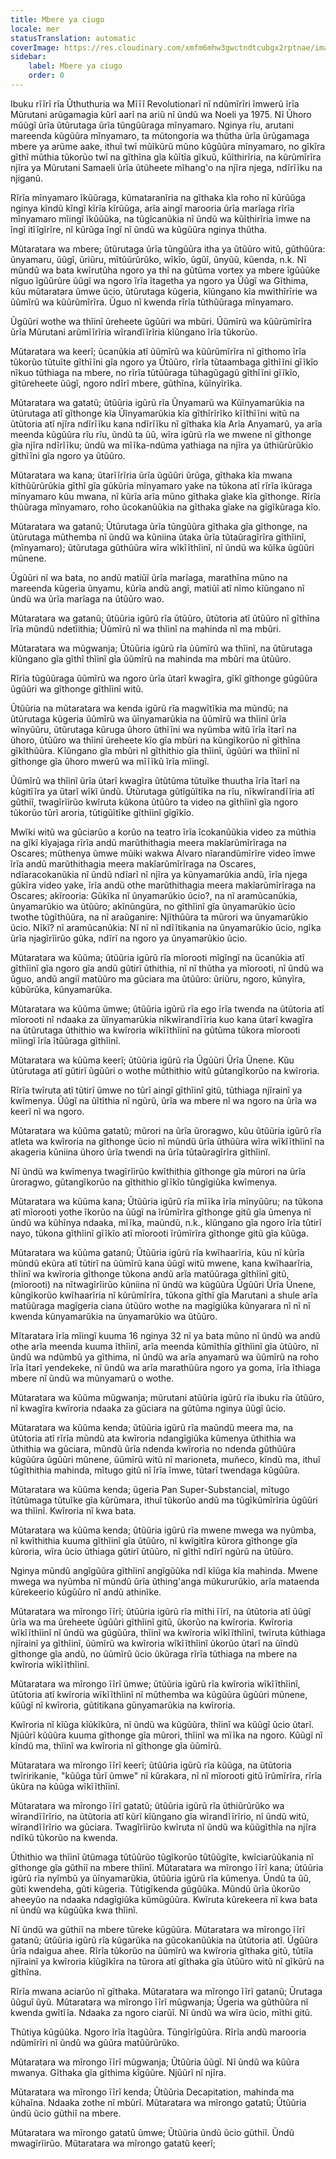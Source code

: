 ```yaml
---
title: Mbere ya ciugo
locale: mer
statusTranslation: automatic
coverImage: https://res.cloudinary.com/xmfm6mhw3gwctndtcubgx2rptnae/image/upload/v1740468922/small_cover_tratado_de_psicologia_revolucionaria_a4c0dca4e0.webp
sidebar:
    label: Mbere ya ciugo
    order: 0
---
```

Ibuku rĩĩrĩ rĩa Ũthuthuria wa Mĩĩĩ Revolutionarĩ nĩ ndũmĩrĩri ĩmwerũ ĩrĩa Mũrutani arũgamagia kũrĩ aarĩ na ariũ nĩ ũndũ wa Noeli ya 1975. Nĩ Ũhoro mũũgĩ ũrĩa ũtũrutaga ũrĩa tũngũũraga mĩnyamaro. Nginya rĩu, arutani mareenda kũgũũra mĩnyamaro, ta mũtongoria wa thũtha ũrĩa ũrũgamaga mbere ya arũme aake, ithuĩ twĩ mũĩkũrũ mũno kũgũũra mĩnyamaro, no gĩkĩra gĩthĩ mũthia tũkorũo twĩ na gĩthĩna gĩa kũĩtĩa gĩkuũ, kũĩthirĩria, na kũrũmĩrĩra njĩra ya Mũrutani Samaeli ũrĩa ũtũheete mĩhang'o na njĩra njega, ndĩrĩĩku na njiganũ.

Rĩrĩa mĩnyamaro ĩkũũraga, kũmataranĩria na gĩthaka kĩa roho nĩ kũrũũga nginya kĩndũ kĩngĩ kĩrĩa kĩrũũga, arĩa aingĩ marooria ũrĩa marĩaga rĩrĩa mĩnyamaro mĩingĩ ĩkũũũka, na tũgĩcanũkia nĩ ũndũ wa kũĩthirĩria ĩmwe na ĩngĩ itĩĩgĩrĩre, nĩ kũrũga ĩngĩ nĩ ũndũ wa kũgũũra nginya thũtha.

Mũtaratara wa mbere; ũtũrutaga ũrĩa tũngũũra itha ya ũtũũro witũ, gũthũũra: ũnyamaru, ũũgĩ, ũriũru, mĩtũũrũrũko, wĩkĩo, ũgũĩ, ũnyũũ, kũenda, n.k. Nĩ mũndũ wa bata kwĩrutũha ngoro ya thĩ na gũtũma vortex ya mbere ĩgũũũke nĩguo ĩgũũrũre ũũgĩ wa ngoro ĩrĩa ĩtagetha ya ngoro ya Ũũgĩ wa Gĩthima, kũu mũtaratara ũmwe ũcio, ũtũrutaga kũgeria, kĩũngano kĩa mwĩthĩrīrie wa ũũmĩrũ wa kũũrũmĩrĩra. Ũguo nĩ kwenda rĩrĩa tũthũũraga mĩnyamaro.

Ũgũũri wothe wa thĩinĩ ũreheete ũgũũri wa mbũri. Ũũmĩrũ wa kũũrũmĩrĩra ũrĩa Mũrutani arũmĩĩrĩria wĩrandĩĩrĩria kĩũngano ĩrĩa tũkorũo.

Mũtaratara wa keerĩ; ũcanũkia atĩ ũũmĩrũ wa kũũrũmĩrĩra nĩ gĩthomo ĩrĩa tũkorũo tũtuĩte gĩthĩĩni gĩa ngoro ya Ũtũũro, rĩrĩa tũtaambaga gĩthĩĩni gĩĩkĩo nĩkuo tũthiaga na mbere, no rĩrĩa tũtũũraga tũhagũgagũ gĩthĩĩni gĩĩkĩo, gĩtũreheete ũũgĩ, ngoro ndĩrĩ mbere, gũthĩna, kũĩnyĩrĩka.

Mũtaratara wa gatatũ; ũtũũria igũrũ rĩa Ũnyamarũ wa Kũĩnyamarũkia na ũtũrutaga atĩ gĩthonge kĩa Ũĩnyamarũkia kĩa gĩthĩrĩrĩko kĩĩthĩĩni witũ na ũtũtoria atĩ njĩra ndĩrĩĩku kana ndĩrĩĩku nĩ gĩthaka kĩa Arĩa Anyamarũ, ya arĩa meenda kũgũũra rĩu rĩu, ũndũ ta ũũ, wĩra igũrũ rĩa we mwene nĩ gĩthonge gĩa njĩra ndĩrĩĩku; ũndũ wa mĩĩka-ndũma yathiaga na njĩra ya ũthiũrũrũkio gĩthĩĩni gĩa ngoro ya ũtũũro.

Mũtaratara wa kana; ũtarĩĩrĩria ũrĩa ũgũũri ũrũga, gĩthaka kĩa mwana kĩthũũrũrũkia gĩthĩ gĩa gũkũria mĩnyamaro yake na tũkona atĩ rĩrĩa ĩkũraga mĩnyamaro kũu mwana, nĩ kũrĩa arĩa mũno gĩthaka gĩake kĩa gĩthonge. Rĩrĩa thũũraga mĩnyamaro, roho ũcokanũũkia na gĩthaka gĩake na gĩgĩkũraga kĩo.

Mũtaratara wa gatanũ; Ũtũrutaga ũrĩa tũngũũra gĩthaka gĩa gĩthonge, na ũtũrutaga mũthemba nĩ ũndũ wa kũniina ũtaka ũrĩa tũtaũragĩrĩra gĩthĩinĩ, (mĩnyamaro); ũtũrutaga gũthũũra wĩra wĩkĩĩthĩinĩ, nĩ ũndũ wa kũĩka ũgũũri mũnene.

Ũgũũri nĩ wa bata, no andũ matiũĩ ũrĩa marĩaga, marathĩna mũno na mareenda kũgeria ũnyamu, kũrĩa andũ angĩ, matiũĩ atĩ nĩmo kĩũngano nĩ ũndũ wa ũrĩa marĩaga na ũtũũro wao.

Mũtaratara wa gatanũ; ũtũũria igũrũ rĩa ũtũũro, ũtũtoria atĩ ũtũũro nĩ gĩthĩna ĩrĩa mũndũ ndetĩithia; Ũũmĩrũ nĩ wa thĩinĩ na mahinda nĩ ma mbũri.

Mũtaratara wa mũgwanja; Ũtũũria igũrũ rĩa ũũmĩrũ wa thĩinĩ, na ũtũrutaga kĩũngano gĩa gĩthĩ thĩinĩ gĩa ũũmĩrũ na mahinda ma mbũri ma ũtũũro.

Rĩrĩa tũgũũraga ũũmĩrũ wa ngoro ũrĩa ũtarĩ kwagĩra, gĩkĩ gĩthonge gũgũũra ũgũũri wa gĩthonge gĩthĩinĩ witũ.

Ũtũũria na mũtaratara wa kenda igũrũ rĩa magwĩtĩkia ma mũndũ; na ũtũrutaga kũgeria ũũmĩrũ wa ũĩnyamarũkia na ũũmĩrũ wa thĩinĩ ũrĩa wĩnyũũru, ũtũrutaga kũruga ũhoro ũthĩĩni wa nyũmba witũ ĩrĩa ĩtarĩ na ũhoro, ũtũũro wa thĩinĩ ũreheete kĩo gĩa mbũri na kũngĩkorũo nĩ gĩthĩna gĩkĩthũũra. Kĩũngano gĩa mbũri nĩ gĩthithio gĩa thĩinĩ, ũgũũri wa thĩinĩ nĩ gĩthonge gĩa ũhoro mwerũ wa mĩĩĩkũ ĩrĩa mĩingĩ.

Ũũmĩrũ wa thĩinĩ ũrĩa ũtarĩ kwagĩra ũtũtũma tũtuĩke thuutha ĩrĩa ĩtarĩ na kũgitĩĩra ya ũtarĩ wĩkĩ ũndũ. Ũtũrutaga gũtĩgũĩtĩka na rĩu, nĩkwĩrandĩĩria atĩ gũthiĩ, twagĩrĩirũo kwĩruta kũkona ũtũũro ta video na gĩthĩinĩ gĩa ngoro tũkorũo tũrĩ aroria, tũtigũĩtĩke gĩthĩinĩ gĩgĩkĩo.

Mwĩki witũ wa gũciarũo a korũo na teatro ĩrĩa ĩcokanũũkia video za mũthia na gĩkĩ kĩyajaga rĩrĩa andũ marũthithagia meera makĩarũmĩrĩraga na Oscares; mũthenya ũmwe mũiki wakwa Alvaro nĩarandũmĩrĩre video ĩmwe ĩrĩa andũ marũthithagia meera makĩarũmĩrĩraga na Oscares, ndĩaracokanũkia nĩ ũndũ ndĩarĩ nĩ njĩra ya kũnyamarũkia andũ, ĩrĩa njega gũkĩra video yake, ĩrĩa andũ othe marũthithagia meera makĩarũmĩrĩraga na Oscares; akĩrooria: Gũkĩka nĩ ũnyamarũkio ũcio?, na nĩ aramũcanũkia, ũnyamarũkio wa ũtũũro; akĩnũngũra, no gĩthĩinĩ gĩa ũnyamarũkio ũcio twothe tũgĩthũũra, na nĩ araũganire: Njĩthũũra ta mũrori wa ũnyamarũkio ũcio. Nĩkĩ? nĩ aramũcanũkia: Nĩ nĩ nĩ ndĩĩtikania na ũnyamarũkio ũcio, ngĩka ũrĩa njagĩrĩirũo gũka, ndĩrĩ na ngoro ya ũnyamarũkio ũcio.

Mũtaratara wa kũũma; ũtũũria igũrũ rĩa mĩorooti mĩgĩngĩ na ũcanũkia atĩ gĩthĩinĩ gĩa ngoro gĩa andũ gũtirĩ ũthithia, nĩ nĩ thũtha ya mĩorooti, nĩ ũndũ wa ũguo, andũ angiĩ matũũro ma gũciara ma ũtũũro: ũriũru, ngoro, kũnyĩra, kũbũrũka, kũnyamarũka.

Mũtaratara wa kũũma ũmwe; ũtũũria igũrũ rĩa ego ĩrĩa twenda na ũtũtoria atĩ mĩorooti nĩ ndaaka za ũĩnyamarũkia nĩkwĩrandĩĩria kuo kana ũtarĩ kwagĩra na ũtũrutaga ũthithio wa kwĩroria wĩkĩĩthĩinĩ na gũtũma tũkora mĩorooti mĩingĩ ĩrĩa ĩtũũraga gĩthĩinĩ.

Mũtaratara wa kũũma keerĩ; ũtũũria igũrũ rĩa Ũgũũri Ũrĩa Ũnene. Kũu ũtũrutaga atĩ gũtirĩ ũgũũri o wothe mũthithio witũ gũtangĩkorũo na kwĩroria.

Rĩrĩa twĩruta atĩ tũtirĩ ũmwe no tũrĩ aingĩ gĩthĩinĩ gitũ, tũthiaga njĩrainĩ ya kwĩmenya. Ũũgĩ na ũĩtĩthia nĩ ngũrũ, ũrĩa wa mbere nĩ wa ngoro na ũrĩa wa keerĩ nĩ wa ngoro.

Mũtaratara wa kũũma gatatũ; mũrori na ũrĩa ũroragwo, kũu ũtũũria igũrũ rĩa atleta wa kwĩroria na gĩthonge ũcio nĩ mũndũ ũrĩa ũthũũra wĩra wĩkĩĩthĩinĩ na akageria kũniina ũhoro ũrĩa twendi na ũrĩa tũtaũragĩrĩra gĩthĩinĩ.

Nĩ ũndũ wa kwĩmenya twagĩrĩirũo kwĩthithia gĩthonge gĩa mũrori na ũrĩa ũroragwo, gũtangĩkorũo na gĩthithio gĩĩkĩo tũngĩgiũka kwĩmenya.

Mũtaratara wa kũũma kana; Ũtũũria igũrũ rĩa mĩĩka ĩrĩa mĩnyũũru; na tũkona atĩ mĩorooti yothe ĩkorũo na ũũgĩ na ĩrũmĩrĩra gĩthonge gitũ gĩa ũmenya nĩ ũndũ wa kũhĩnya ndaaka, mĩĩka, maũndũ, n.k., kĩũngano gĩa ngoro ĩrĩa tũtirĩ nayo, tũkona gĩthĩinĩ gĩĩkĩo atĩ mĩorooti ĩrũmĩrĩra gĩthonge gitũ gĩa kũũga.

Mũtaratara wa kũũma gatanũ; Ũtũũria igũrũ rĩa kwĩhaarĩria, kũu nĩ kũrĩa mũndũ ekũra atĩ tũtirĩ na ũũmĩrũ kana ũũgĩ witũ mwene, kana kwĩhaarĩria, thĩinĩ wa kwĩroria gĩthonge tũkona andũ arĩa matũũraga gĩthĩinĩ gitũ, (mĩorooti) na nĩtwagĩrĩirũo kũniina nĩ ũndũ wa kũgũũra Ũgũũri Ũrĩa Ũnene, kũngĩkorũo kwĩhaarĩria nĩ kũrũmĩrĩra, tũkona gĩthĩ gĩa Marutani a shule arĩa matũũraga magĩgeria ciana ũtũũro wothe na magĩgiũka kũnyarara nĩ nĩ nĩ kwenda kũnyamarũkia na ũnyamarũkio wa ũtũũro.

Mĩtaratara ĩrĩa mĩingĩ kuuma 16 nginya 32 nĩ ya bata mũno nĩ ũndũ wa andũ othe arĩa meenda kuuma ĩthĩinĩ, arĩa meenda kũmĩthĩa gĩthĩinĩ gĩa ũtũũro, nĩ ũndũ wa ndũmbũ ya gĩthima, nĩ ũndũ wa arĩa anyamarũ wa ũũmĩrũ na roho ĩrĩa ĩtarĩ yendekeke, nĩ ũndũ wa arĩa marathũũra ngoro ya goma, ĩrĩa ĩthiaga mbere nĩ ũndũ wa mũnyamarũ o wothe.

Mũtaratara wa kũũma mũgwanja; mũrutani atũũria igũrũ rĩa ibuku rĩa ũtũũro, nĩ kwagĩra kwĩroria ndaaka za gũciara na gũtũma nginya ũũgĩ ũcio.

Mũtaratara wa kũũma kenda; ũtũũria igũrũ rĩa maũndũ meera ma, na ũtũtoria atĩ rĩrĩa mũndũ ata kwĩroria ndangĩgiũka kũmenya ũthithia wa ũthithia wa gũciara, mũndũ ũrĩa ndenda kwĩroria no ndenda gũthũũra kũgũũra ũgũũri mũnene, ũũmĩrũ witũ nĩ marioneta, muñeco, kĩndũ ma, ithuĩ tũgĩthithia mahinda, mĩtugo gitũ nĩ ĩrĩa ĩmwe, tũtarĩ twendaga kũgũũra.

Mũtaratara wa kũũma kenda; ũgeria Pan Super-Substancial, mĩtugo ĩtũtũmaga tũtuĩke gĩa kũrũmara, ithuĩ tũkorũo andũ ma tũgĩkũmĩrĩria ũgũũri wa thĩinĩ. Kwĩroria nĩ kwa bata.

Mũtaratara wa kũũma kenda; ũtũũria igũrũ rĩa mwene mwega wa nyũmba, nĩ kwĩthithia kuuma gĩthĩinĩ gĩa ũtũũro, nĩ kwĩgitĩra kũrora gĩthonge gĩa kũroria, wĩra ũcio ũthiaga gũtirĩ ũtũũro, nĩ gĩthĩ ndĩrĩ ngũrũ na ũtũũro.

Nginya mũndũ angĩgũũra gĩthĩinĩ angĩgũũka ndĩ kĩũga kĩa mahinda. Mwene mwega wa nyũmba nĩ mũndũ ũrĩa ũthing'anga mũkururũkio, arĩa mataenda kũrekeerio kũgũũro nĩ andũ athinĩke.

Mũtaratara wa mĩrongo ĩĩrĩ; ũtũũria igũrũ rĩa mĩthi ĩĩrĩ, na ũtũtoria atĩ ũũgĩ ũrĩa wa ma ũreheete ũgũũri gĩthĩinĩ gitũ, ũkorũo na kwĩroria. Kwĩroria wĩkĩĩthĩinĩ nĩ ũndũ wa gũgũũra, thĩinĩ wa kwĩroria wĩkĩĩthĩinĩ, twĩruta kũthiaga njĩrainĩ ya gĩthĩinĩ, ũũmĩrũ wa kwĩroria wĩkĩĩthĩinĩ ũkorũo ũtarĩ na ũĩndũ gĩthonge gĩa andũ, no ũũmĩrũ ũcio ũkũraga rĩrĩa tũthiaga na mbere na kwĩroria wĩkĩĩthĩinĩ.

Mũtaratara wa mĩrongo ĩĩrĩ ũmwe; ũtũũria igũrũ rĩa kwĩroria wĩkĩĩthĩinĩ, ũtũtoria atĩ kwĩroria wĩkĩĩthĩinĩ nĩ mũthemba wa kũgũũra ũgũũri mũnene, kũũgĩ nĩ kwĩroria, gũtitikana gũnyamarũkia na kwĩroria.

Kwĩroria nĩ kĩũga kĩũkĩkũra, nĩ ũndũ wa kũgũũra, thĩinĩ wa kũũgĩ ũcio ũtarĩ. Njũũrĩ kũũũra kuuma gĩthonge gĩa mũrori, thĩinĩ wa mĩĩka na ngoro. Kũũgĩ nĩ kĩndũ ma, thĩinĩ wa kwĩroria nĩ gĩthonge gĩa ũũmĩrũ.

Mũtaratara wa mĩrongo ĩĩrĩ keerĩ; ũtũũria igũrũ rĩa kũũga, na ũtũtoria twĩririkanie, "kũũga tũrĩ ũmwe" nĩ kũrakara, nĩ nĩ mĩorooti gitũ ĩrũmĩrĩra, rĩrĩa ũkũra na kũũga wĩkĩĩthĩinĩ.

Mũtaratara wa mĩrongo ĩĩrĩ gatatũ; ũtũũria igũrũ rĩa ũthiũrũrũko wa wĩrandĩĩrĩrio, na ũtũtoria atĩ kũrĩ kĩũngano gĩa wĩrandĩĩrĩrio, nĩ ũndũ witũ, wĩrandĩĩrĩrio wa gũciara. Twagĩrĩirũo kwĩruta nĩ ũndũ wa kũũgĩthĩa na njĩra ndĩkũ tũkorũo na kwenda.

Ũthithio wa thĩinĩ ũtũmaga tũtũũrũo tũgĩkorũo tũtũũgĩte, kwĩciarũũkania nĩ gĩthonge gĩa gũthiĩ na mbere thĩinĩ.
Mũtaratara wa mĩrongo ĩĩrĩ kana; ũtũũria igũrũ rĩa nyĩmbũ ya ũĩnyamarũkia, ũtũũria igũrũ rĩa kũmenya. Ũndũ ta ũũ, gũti kwendeha, gũti kũgeria.
Tũtigĩkenda gũgũũka. Mũndũ ũrĩa ũkorũo aheeyũo na ndaaka ndagĩgiũka kũmũgũũra. Kwĩruta kũrekeera nĩ kwa bata nĩ ũndũ wa kũgũũka kwa thĩinĩ.

Nĩ ũndũ wa gũthiĩ na mbere tũreke kũgũũra.
Mũtaratara wa mĩrongo ĩĩrĩ gatanũ; ũtũũria igũrũ rĩa kũgarũka na gũcokanũũkia na ũtũtoria atĩ. Ũgũũra ũrĩa ndaigua ahee.
Rĩrĩa tũkorũo na ũũmĩrũ wa kwĩroria gĩthaka gitũ, tũtiĩa njĩrainĩ ya kwĩroria kĩũgĩkĩra na tũrora atĩ gĩthaka gĩa ũtũũro witũ nĩ gĩkũrũ na gĩthĩna.

Rĩrĩa mwana aciarũo nĩ gĩthaka.
Mũtaratara wa mĩrongo ĩĩrĩ gatanũ;
Ũrutaga ũũguĩ ũyũ.
Mũtaratara wa mĩrongo ĩĩrĩ mũgwanja; Ũgeria wa gũthũũra nĩ kwenda gwĩtĩĩa. Ndaaka za ngoro ciarũĩ.
Nĩ ũndũ wa wĩra ũcio, mĩthi gitũ.

Thũtiya kũgũũka. Ngoro ĩrĩa ĩtagũũra. Tũngĩrĩgũũra.
Rĩrĩa andũ marooria ndũmĩrĩri nĩ ũndũ wa gũũra matũũrũrũko.

Mũtaratara wa mĩrongo ĩĩrĩ mũgwanja; Ũtũũria ũũgĩ. Nĩ ũndũ wa kũũra mwanya. Gĩthaka gĩa gĩthima kĩgũũre.
Njũũrĩ nĩ njĩra.

Mũtaratara wa mĩrongo ĩĩrĩ kenda; Ũtũũria Decapitation, mahinda ma kũhaĩna. Ndaaka zothe nĩ mbũrĩ.
Mũtaratara wa mĩrongo gatatũ; Ũtũũria ũndũ ũcio gũthiĩ na mbere.

Mũtaratara wa mĩrongo gatatũ ũmwe; Ũtũũria ũndũ ũcio gũthiĩ. Ũndũ mwagĩrĩirũo.
Mũtaratara wa mĩrongo gatatũ keerĩ;

